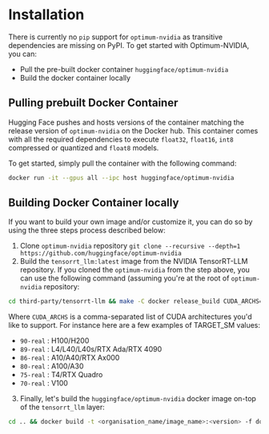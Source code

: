<!--Copyright 2023 The HuggingFace Team. All rights reserved.

Licensed under the Apache License, Version 2.0 (the "License"); you may not use this file except in compliance with
the License. You may obtain a copy of the License at

http://www.apache.org/licenses/LICENSE-2.0

Unless required by applicable law or agreed to in writing, software distributed under the License is distributed on
an "AS IS" BASIS, WITHOUT WARRANTIES OR CONDITIONS OF ANY KIND, either express or implied. See the License for the
specific language governing permissions and limitations under the License.
-->

# Installation

There is currently no `pip` support for `optimum-nvidia` as transitive dependencies are missing on PyPI.
To get started with Optimum-NVIDIA, you can:
- Pull the pre-built docker container `huggingface/optimum-nvidia`
- Build the docker container locally


## Pulling prebuilt Docker Container

Hugging Face pushes and hosts versions of the container matching the release version of `optimum-nvidia` on the Docker hub.
This container comes with all the required dependencies to execute `float32`, `float16`, `int8` compressed or quantized and `float8` models.

To get started, simply pull the container with the following command:
```bash
docker run -it --gpus all --ipc host huggingface/optimum-nvidia
```

## Building Docker Container locally

If you want to build your own image and/or customize it, you can do so by using the three steps process described below:

1. Clone `optimum-nvidia` repository `git clone --recursive --depth=1 https://github.com/huggingface/optimum-nvidia`
2. Build the `tensorrt_llm:latest` image from the NVIDIA TensorRT-LLM repository. If you cloned the `optimum-nvidia` from
the step above, you can use the following command (assuming you're at the root of `optimum-nvidia` repository:

```bash
cd third-party/tensorrt-llm && make -C docker release_build CUDA_ARCHS="<TARGET_SMs>"
```

Where `CUDA_ARCHS` is a comma-separated list of CUDA architectures you'd like to support.
For instance here are a few examples of TARGET_SM values:
- `90-real` : H100/H200
- `89-real` : L4/L40/L40s/RTX Ada/RTX 4090
- `86-real` : A10/A40/RTX Ax000
- `80-real` : A100/A30
- `75-real` : T4/RTX Quadro
- `70-real` : V100

3. Finally, let's build the `huggingface/optimum-nvidia` docker image on-top of the `tensorrt_llm` layer:

```bash
cd .. && docker build -t <organisation_name/image_name>:<version> -f docker/Dockerfile .
```
